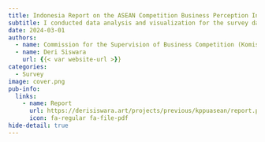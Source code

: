 ```yaml
---
title: Indonesia Report on the ASEAN Competition Business Perception Index(ACBPI)
subtitle: I conducted data analysis and visualization for the survey data.
date: 2024-03-01
authors:
  - name: Commission for the Supervision of Business Competition (Komisi Pengawas Persaingan Usaha) (KPPU), Indonesia.
  - name: Deri Siswara
    url: {{< var website-url >}}
categories:
  - Survey
image: cover.png
pub-info:
  links:
    - name: Report
      url: https://derisiswara.art/projects/previous/kppuasean/report.pdf
      icon: fa-regular fa-file-pdf
hide-detail: true
---
```

